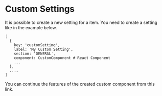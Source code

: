 

<Meta title="Documentation/Settings/Custom Settings" />

# Custom Settings

It is possible to create a new setting for a item. You need to create a setting like in the example below.

```shell
[
  {
    key: 'customSetting',
    label: 'My Custom Setting',
    section: 'GENERAL',
    component: CustomComponent # React Component
    ...
  },
  ....
]
```

You can continue the features of the created custom component from this <LinkTo kind="documentation--advanced--setting-component">link.</LinkTo>